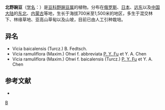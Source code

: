 {{Speciesbox
| genus = Vicia
| species = ramuliflora
| authority = (Maxim.) Ohwi 
}}

'''北野豌豆'''（[[学名|学名]]：{{lang|la|''Vicia ramuliflora''}}）是[[豆科|豆科]][[野豌豆属|野豌豆属]]的植物。分布在[[俄罗斯|俄罗斯]]、[[日本|日本]]、[[远东|远东]]以及[[中国大陆|中国大陆]]的[[中国东北地区|东北]]、[[内蒙古|内蒙古]]等地，生长于海拔700米至1,500米的地区，多生于混交林下、林缘草地、亚高山草甸以及山坡，目前已由人工引种栽培。

== 异名 ==
* Vicia baicalensis (Turcz.) B. Fedtsch.
* Vicia ramuliflora (Maxim.) Ohwi f. abbreviata [[傅沛云|P. Y. Fu]] et Y. A. Chen
* Vicia ramuliflora (Maxim.) Ohwi f. baicalensis (Turcz.) [[傅沛云|P. Y. Fu]] et Y. A. Chen

== 参考文献 ==
<div class="references-small">
* {{cite web| url =http://www.bioinfo.cn/db05/KmzwSpecies.php?action=view&id=16705| title =北野豌豆（原变种）| work =《中国高等植物数据库全库》| publisher =中国科学院微生物研究所| author =昆明植物研究所| accessdate =2009-02-25| deadurl =yes| archiveurl =https://web.archive.org/web/20160305070329/http://www.bioinfo.cn/db05/KmzwSpecies.php?action=view&id=16705| archivedate =2016-03-05}}
</div>
{{Taxonbar|from=Q10904033}}

[[Category:野豌豆属|B]]